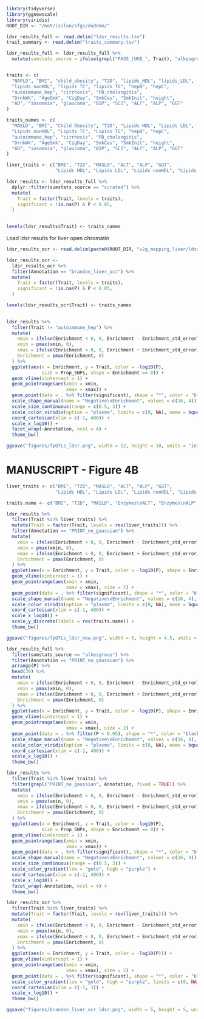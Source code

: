 ```r
library(tidyverse)
library(ggnewscale)
library(viridis)
ROOT_DIR <- "/mnt/isilon/sfgi/dudekm/"
```

```r
ldsr_results_full <- read.delim("ldsr_results.tsv")
trait_summary <- read.delim("traits_summary.tsv")

ldsr_results_full <- ldsr_results_full %>%
  mutate(sumstats_source = ifelse(grepl("PASS_|UKB_", Trait), "alkesgroup", "curated"))


traits <- c(
  "NAFLD", "BMI", "child_obesity", "T2D", "lipids_HDL", "lipids_LDL", 
  "lipids_nonHDL", "lipids_TC", "lipids_TG", "hepB", "hepC",
  "autoimmune_hep", "cirrhosis", "PB_cholangitis",
  "DrnkWk", "AgeSmk", "CigDay", "SmkCes", "SmkInit", "height",
  "AD", "insomnia", "glaucoma", "BIP", "SCZ", "ALT", "ALP", "GGT"
)

traits_names <- c(
  "MASLD", "BMI", "Child Obesity", "T2D", "Lipids HDL", "Lipids LDL", 
  "Lipids nonHDL", "Lipids TC", "Lipids TG", "hepB", "hepC",
  "autoimmune_hep", "cirrhosis", "PB_cholangitis",
  "DrnkWk", "AgeSmk", "CigDay", "SmkCes", "SmkInit", "height",
  "AD", "insomnia", "glaucoma", "BIP", "SCZ", "ALT", "ALP", "GGT"
)

liver_traits <- c("BMI", "T2D", "MASLD", "ALT", "ALP", "GGT",
                  "Lipids HDL", "Lipids LDL", "Lipids nonHDL", "Lipids TC", "Lipids TG")

ldsr_results <- ldsr_results_full %>%
  dplyr::filter(sumstats_source == "curated") %>%
  mutate(
    Trait = factor(Trait, levels = traits),
    significant = !is.na(P) & P < 0.05,
  )
  

levels(ldsr_results$Trait) <- traits_names
```

Load ldsr results for liver open chromatin
```r
ldsr_results_ocr <- read.delim(paste0(ROOT_DIR, "v2g_mapping_liver/ldsr/ldsr_results.tsv"))

ldsr_results_ocr <- 
  ldsr_results_ocr %>%
  filter(Annotation == "brandon_liver_ocr") %>%
  mutate(
    Trait = factor(Trait, levels = traits),
    significant = !is.na(P) & P < 0.05,
  )

levels(ldsr_results_ocr$Trait) <- traits_names
  
```


```r
ldsr_results %>%
  filter(Trait != "autoimmune_hep") %>%
  mutate(
    xmin = ifelse(Enrichment < 0, 0, Enrichment - Enrichment_std_error),
    xmin = pmax(xmin, 0),
    xmax = ifelse(Enrichment < 0, 0, Enrichment + Enrichment_std_error),
    Enrichment = pmax(Enrichment, 0)
  ) %>%
  ggplot(aes(x = Enrichment, y = Trait, color = -log10(P), 
             size = Prop_SNPs, shape = Enrichment == 0)) + 
  geom_vline(xintercept = 1) +
  geom_pointrange(aes(xmin = xmin, 
                      xmax = xmax)) +
  geom_point(data = . %>% filter(significant), shape = "*", color = "black") + 
  scale_shape_manual(name = "Negative\nEnrichment", values = c(16, 4)) +
  scale_size_continuous(range = c(0.5, 3)) +
  scale_color_viridis(option = "plasma", limits = c(0, NA), name = bquote(-log[10](p)), direction = -1) +
  coord_cartesian(xlim = c(-1, 400)) +
  scale_x_log10() +
  facet_wrap(~Annotation, ncol = 4) +
  theme_bw()

ggsave("figures/fpQTLs_ldsr.png", width = 12, height = 10, units = "in")
```

# MANUSCRIPT - Figure 4B
```r
liver_traits <- c("BMI", "T2D", "MASLD", "ALT", "ALP", "GGT",
                  "Lipids HDL", "Lipids LDL", "Lipids nonHDL", "Lipids TC", "Lipids TG")

traits.name <- c("BMI", "T2D", "MASLD", "Enzymes\nALT", "Enzymes\nALP", "Enzymes\nGGT", "Lipids\nHDL", "Lipids\nLDL", "Lipids\nnonHDL", "Lipids\nTC", "Lipids\nTG")

ldsr_results %>%
  filter(Trait %in% liver_traits) %>%
  mutate(Trait = factor(Trait, levels = rev(liver_traits))) %>%
  filter(Annotation == "PRINT_no_gaussian") %>%
  mutate(
    xmin = ifelse(Enrichment < 0, 0, Enrichment - Enrichment_std_error),
    xmin = pmax(xmin, 0),
    xmax = ifelse(Enrichment < 0, 0, Enrichment + Enrichment_std_error),
    Enrichment = pmax(Enrichment, 0)
  ) %>%
  ggplot(aes(x = Enrichment, y = Trait, color = -log10(P), shape = Enrichment == 0)) + 
  geom_vline(xintercept = 1) +
  geom_pointrange(aes(xmin = xmin, 
                      xmax = xmax), size = 2) +
  geom_point(data = . %>% filter(significant), shape = "*", color = "black") + 
  scale_shape_manual(name = "Negative\nEnrichment", values = c(16, 4), guide = NULL) +
  scale_color_viridis(option = "plasma", limits = c(0, NA), name = bquote(-log[10](p)), direction = -1) +
  coord_cartesian(xlim = c(-1, 400)) +
  scale_x_log10() +
  scale_y_discrete(labels = rev(traits.name)) +
  theme_bw()

ggsave("figures/fpQTLs_ldsr_new.png", width = 5, height = 4.5, units = "in")
```

```r

ldsr_results_full %>%
  filter(sumstats_source == "alkesgroup") %>%
  filter(Annotation == "PRINT_no_gaussian") %>%
  arrange(P) %>%
  head(30) %>%
  mutate(
    xmin = ifelse(Enrichment < 0, 0, Enrichment - Enrichment_std_error),
    xmin = pmax(xmin, 0),
    xmax = ifelse(Enrichment < 0, 0, Enrichment + Enrichment_std_error),
    Enrichment = pmax(Enrichment, 0)
  ) %>%
  ggplot(aes(x = Enrichment, y = Trait, color = -log10(P), shape = Enrichment == 0)) + 
  geom_vline(xintercept = 1) +
  geom_pointrange(aes(xmin = xmin, 
                      xmax = xmax), size = 2) +
  geom_point(data = . %>% filter(P < 0.05), shape = "*", color = "black") + 
  scale_shape_manual(name = "Negative\nEnrichment", values = c(16, 4), guide = NULL) +
  scale_color_viridis(option = "plasma", limits = c(0, NA), name = bquote(-log[10](p)), direction = -1) +
  coord_cartesian(xlim = c(-1, 400)) +
  scale_x_log10() +
  theme_bw()
```

```r
ldsr_results %>%
  filter(Trait %in% liver_traits) %>%
  filter(grepl("PRINT_no_gaussian", Annotation, fixed = TRUE)) %>%
  mutate(
    xmin = ifelse(Enrichment < 0, 0, Enrichment - Enrichment_std_error),
    xmin = pmax(xmin, 0),
    xmax = ifelse(Enrichment < 0, 0, Enrichment + Enrichment_std_error),
    Enrichment = pmax(Enrichment, 0)
  ) %>%
  ggplot(aes(x = Enrichment, y = Trait, color = -log10(P), 
             size = Prop_SNPs, shape = Enrichment == 0)) + 
  geom_vline(xintercept = 1) +
  geom_pointrange(aes(xmin = xmin, 
                      xmax = xmax)) +
  geom_point(data = . %>% filter(significant), shape = "*", color = "black") + 
  scale_shape_manual(name = "Negative\nEnrichment", values = c(16, 4)) +
  scale_size_continuous(range = c(0.5, 3)) +
  scale_color_gradient(low = "gold", high = "purple") +
  coord_cartesian(xlim = c(-1, 400)) +
  scale_x_log10() +
  facet_wrap(~Annotation, ncol = 4) +
  theme_bw()
```

```r
ldsr_results_ocr %>%
  filter(Trait %in% liver_traits) %>%
  mutate(Trait = factor(Trait, levels = rev(liver_traits))) %>%
  mutate(
    xmin = ifelse(Enrichment < 0, 0, Enrichment - Enrichment_std_error),
    xmin = pmax(xmin, 0),
    xmax = ifelse(Enrichment < 0, 0, Enrichment + Enrichment_std_error),
    Enrichment = pmax(Enrichment, 0)
  ) %>%
  ggplot(aes(x = Enrichment, y = Trait, color = -log10(P))) + 
  geom_vline(xintercept = 1) +
  geom_pointrange(aes(xmin = xmin, 
                      xmax = xmax), size = 2) +
  geom_point(data = . %>% filter(significant), shape = "*", color = "black") + 
  scale_color_gradient(low = "gold", high = "purple", limits = c(0, NA)) +
  coord_cartesian(xlim = c(-1, 3)) +
  scale_x_log10() +
  theme_bw()

ggsave("figures/brandon_liver_ocr_ldsr.png", width = 5, height = 5, units = "in")
```



